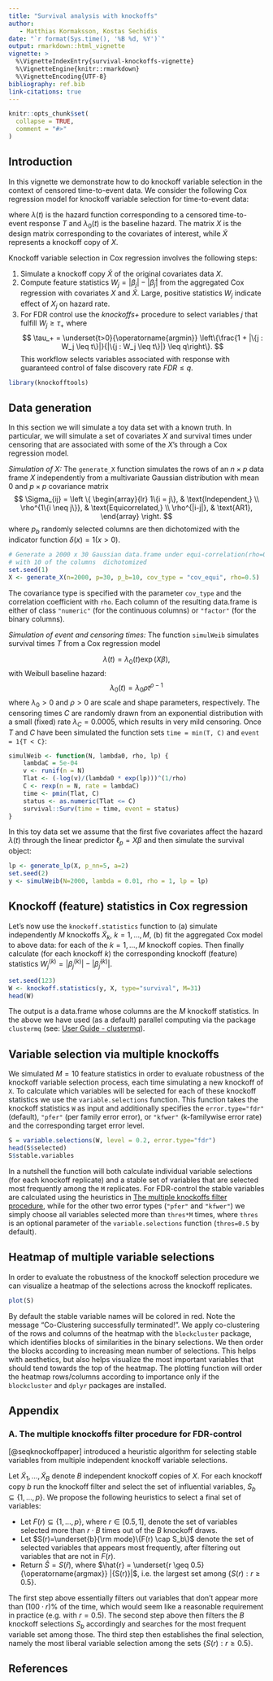 ```yaml
---
title: "Survival analysis with knockoffs"
author: 
   - Matthias Kormaksson, Kostas Sechidis
date: "`r format(Sys.time(), '%B %d, %Y')`"
output: rmarkdown::html_vignette
vignette: >
  %\VignetteIndexEntry{survival-knockoffs-vignette}
  %\VignetteEngine{knitr::rmarkdown}
  %\VignetteEncoding{UTF-8}
bibliography: ref.bib
link-citations: true
---
```


```r
knitr::opts_chunk$set(
  collapse = TRUE,
  comment = "#>"
)
```

## Introduction

In this vignette we demonstrate how to do knockoff variable selection in the context of censored time-to-event data. We consider the following Cox regression model for knockoff variable selection for time-to-event data:

\begin{align}
\lambda(t) = \lambda_0(t) \exp \left(X \beta + \tilde{X} \tilde{\beta} \right),
\end{align}

where $\lambda(t)$ is the hazard function corresponding to a censored time-to-event response $T$ and $\lambda_0(t)$ is the baseline hazard. The matrix $X$ is the design matrix corresponding to the covariates of interest, while $\tilde{X}$ represents a knockoff copy of $X$.

Knockoff variable selection in Cox regression involves the following steps:

1. Simulate a knockoff copy $\tilde{X}$ of the original covariates data $X$.
2. Compute feature statistics $W_j=|\beta_j|-|\tilde{\beta}_j|$ from the aggregated Cox regression with covariates $X$ and $\tilde{X}$. Large, positive statistics $W_j$ indicate effect of $X_j$ on hazard rate.
3. For FDR control use the *knockoffs$+$* procedure to select variables $j$ that fulfill $W_j \geq \tau_+$ where
$$
\tau_+ = \underset{t>0}{\operatorname{argmin}} \left\{\frac{1 + |\{j : W_j \leq t\}|}{|\{j : W_j \leq t\}|} \leq q\right\}.
$$
This workflow selects variables associated with response with guaranteed control of false discovery rate $FDR \leq q$.

```r
library(knockofftools)
```

## Data generation {#simdata}

In this section we will simulate a toy data set with a known truth. In particular, we will simulate a set of covariates $X$ and survival times under censoring that are associated with some of the $X$'s through a Cox regression model.

*Simulation of $X$:* The `generate_X` function simulates the rows of an $n \times p$ data frame $X$ independently from a multivariate Gaussian distribution with mean $0$ and $p \times p$ covariance matrix 
$$
\Sigma_{ij} = \left \{
\begin{array}{lr}
1\{i = j\}, & \text{Independent,} \\
\rho^{1\{i \neq j\}}, & \text{Equicorrelated,} \\
\rho^{|i-j|}, & \text{AR1},
\end{array}
\right.
$$
where $p_b$ randomly selected columns are then dichotomized with the indicator function $\delta(x)=1(x > 0)$. 
```r
# Generate a 2000 x 30 Gaussian data.frame under equi-correlation(rho=0.5) structure, 
# with 10 of the columns  dichotomized
set.seed(1)
X <- generate_X(n=2000, p=30, p_b=10, cov_type = "cov_equi", rho=0.5)
```
The covariance type is specified with the parameter `cov_type` and the correlation coefficient with `rho`. Each column of the resulting data.frame is either of class `"numeric"` (for the continuous columns) or `"factor"` (for the binary columns).

*Simulation of event and censoring times:* The function `simulWeib` simulates survival times $T$ from a Cox regression model

$$
\lambda(t) = \lambda_0(t) \exp \left(X \beta \right),
$$
with Weibull baseline hazard:
$$
\lambda_0(t) = \lambda_0 \rho t^{\rho-1}
$$
where $\lambda_0 > 0$ and $\rho > 0$ are scale and shape parameters, respectively. The censoring times $C$ are randomly drawn from an exponential distribution with a small (fixed) rate $\lambda_C=0.0005$, which results in very mild censoring. Once $T$ and $C$ have been simulated the function sets `time = min(T, C)` and `event = 1{T < C}`:
```r
simulWeib <- function(N, lambda0, rho, lp) {
    lambdaC = 5e-04
    v <- runif(n = N)
    Tlat <- (-log(v)/(lambda0 * exp(lp)))^(1/rho)
    C <- rexp(n = N, rate = lambdaC)
    time <- pmin(Tlat, C)
    status <- as.numeric(Tlat <= C)
    survival::Surv(time = time, event = status)
}
```

In this toy data set we assume that the first five covariates affect the hazard $\lambda(t)$ through the linear predictor $\ell_p=X\beta$ and then simulate the survival object:
```r
lp <- generate_lp(X, p_nn=5, a=2)
set.seed(2)
y <- simulWeib(N=2000, lambda = 0.01, rho = 1, lp = lp)
```

## Knockoff (feature) statistics in Cox regression

Let's now use the `knockoff.statistics` function to (a) simulate independently
$M$ knockoffs $\tilde{X}_k$, $k=1,\dots,M$, (b) fit the aggregated Cox model
to above data:
\begin{align}
\lambda(t) = \lambda_0(t) \exp \left(X \beta^{(k)} + \tilde{X}_k \tilde{\beta}^{(k)} \right),
\end{align}
for each of the $k=1,\dots,M$ knockoff copies. Then finally calculate
(for each knockoff $k$) the corresponding knockoff (feature) statistics
$W^{(k)}_j = |\beta_j^{(k)}|-|\tilde{\beta}_j^{(k)}|$. 

```r
set.seed(123)
W <- knockoff.statistics(y, X, type="survival", M=31)
head(W)
```

The output is a data.frame whose columns are the $M$ knockoff statistics.
In the above we have used (as a default) parallel computing via the package
`clustermq` (see: [User Guide - clustermq](https://cran.r-project.org/web/packages/clustermq/vignettes/userguide.html)). 

## Variable selection via multiple knockoffs

We simulated $M = 10$ feature statistics in order to evaluate robustness of the knockoff variable selection process, each time simulating a new knockoff of `X`. To calculate which variables will be selected for each of these knockoff statistics we use the `variable.selections` function. This function takes the knockoff statistics `W` as input and additionally specifies the `error.type="fdr"` (default), `"pfer"` (per family error error), or `"kfwer"` (k-familywise error rate) and the corresponding target error level. 
```r
S = variable.selections(W, level = 0.2, error.type="fdr")
head(S$selected)
S$stable.variables
```
In a nutshell the function will both calculate individual variable selections (for each knockoff replicate) and a stable set of variables that are selected most frequently among the `M` replicates. For FDR-control the stable variables are calculated using the heuristics in [The multiple knockoffs filter procedure](#multiple-knockoffs-filter-procedure), while for the other two error types (`"pfer"` and `"kfwer"`) we simply choose all variables selected more than `thres*M` times, where `thres` is an optional parameter of the `variable.selections` function (`thres=0.5` by default).

## Heatmap of multiple variable selections

In order to evaluate the robustness of the knockoff selection procedure we can visualize a heatmap of the selections across the knockoff replicates. 
```r
plot(S)
```
By default the stable variable names will be colored in red. Note the message "Co-Clustering successfully terminated!". We apply co-clustering of the rows and columns of the heatmap with the `blockcluster` package, which identifies blocks of similarities in the binary selections. We then order the blocks according to increasing mean number of selections. This helps with aesthetics, but also helps visualize the most important variables that should tend towards the top of the heatmap. The plotting function will order the heatmap rows/columns according to importance only if the `blockcluster` and `dplyr` packages are installed.

## Appendix {#appendix}

### A. The multiple knockoffs filter procedure for FDR-control {#multiple-knockoffs-filter-procedure}

[@seqknockoffpaper] introduced a heuristic algorithm for selecting stable variables from multiple independent knockoff variable selections. 

Let $\tilde{X}_1, \dots, \tilde{X}_B$ denote $B$ independent knockoff copies of $X$. For each knockoff copy $b$ run the knockoff filter and select the set of influential variables, $S_b \subseteq \{1,\dots,p\}$. We propose the following heuristics to select a final set of variables:

* Let $F(r) \subseteq \{1,\dots,p\}$, where $r \in [0.5, 1]$, denote the set of variables selected more than $r \cdot B$ times out of the $B$ knockoff draws.
* Let $S(r)=\underset{b}{\rm mode}\{F(r) \cap S_b\}$ denote the set of selected variables that appears most frequently, after filtering out variables that are not in $F(r)$.
* Return $\hat{S} = S(\hat{r})$, where $\hat{r} = \underset{r \geq 0.5}{\operatorname{argmax}} |{S(r)}|$, i.e. the largest set among $\{S(r):r \geq 0.5\}$.

The first step above essentially filters out variables that don't appear more than $(100\cdot r)\%$ of the time, which would seem like a reasonable requirement in practice (e.g. with $r=0.5$). The second step above then filters the $B$ knockoff selections $S_b$ accordingly and searches for the most frequent variable set among those. The third step then establishes the final selection, namely the most liberal variable selection among the sets $\{S(r):r \geq 0.5\}$.

## References
